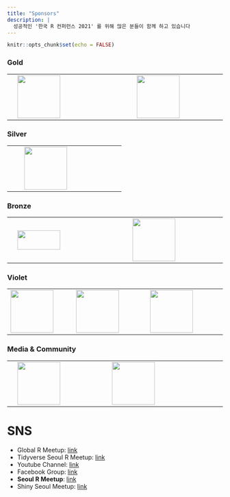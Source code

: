 ```yaml
---
title: "Sponsors"
description: |
  성공적인 '한국 R 컨퍼런스 2021' 를 위해 많은 분들이 함께 하고 있습니다
---
```


```r
knitr::opts_chunk$set(echo = FALSE)
```

### Gold

|     |                                                                                             |     |                                                                    |     |
|-----|---------------------------------------------------------------------------------------------|-----|--------------------------------------------------------------------|-----|
|     | [![](fig/R_Consortium-logo-vertical-color.png){width="100"}](https://www.r-consortium.org/) |     | [![](fig/wanted_logo.jpg){width="100"}](https://www.wanted.co.kr/) |     |

### Silver

|     |     |                                                             |     |     |
|-----|-----|-------------------------------------------------------------|-----|-----|
|     |     | [![](fig/nipa_logo.jpg){width="100"}](https://www.nipa.kr/) |     |     |

### Bronze

|     |                                                                             |     |                                                              |     |
|-----|-----------------------------------------------------------------------------|-----|--------------------------------------------------------------|-----|
|     | [![](fig/begas_logo.png){width="100" height="45"}](http://www.begas.co.kr/) |     | [![](fig/openup_logo.png){width="100"}](https://www.oss.kr/) |     |

### Violet

|                                                          |     |                                                                   |     |                                                                           |
|----------------------------------------------------------|-----|-------------------------------------------------------------------|-----|---------------------------------------------------------------------------|
| [![](fig/dacon-logo.png){width="100"}](https://dacon.io) |     | [![](fig/jpub-logo.jpeg){width="100"}](https://jpub.tistory.com/) |     | [![](fig/insight_logo.jpg){width="100"}](https://blog.insightbook.co.kr/) |

### Media & Community

|     |                                                                |     |                                                                              |     |
|-----|----------------------------------------------------------------|-----|------------------------------------------------------------------------------|-----|
|     | [![](fig/hani_logo.jpg){width="100"}](https://www.hani.co.kr/) |     | [![](fig/datayanolja_logo.png){width="100"}](https://datayanolja.github.io/) |     |

# SNS

-   Global R Meetup: [link](https://benubah.github.io/r-community-explorer/rugs.html)
-   Tidyverse Seoul R Meetup: [link](https://tidyverse-korea.github.io/seoul-R/)
-   Youtube Channel: [link](https://www.youtube.com/channel/UCW-epmIvjBEhhVXw_F0Nqbw)
-   Facebook Group: [link](https://www.facebook.com/groups/tidyverse)
-   **Seoul R Meetup**: [link](https://www.meetup.com/seoul-r-meetup)
-   Shiny Seoul Meetup: [link](https://github.com/shinykorea/Meetup)

